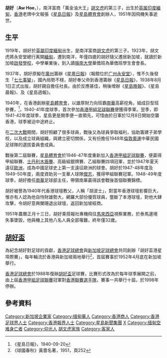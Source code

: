{{Infobox Person
|name          = 胡好
|birth_date    = 1919
|birth_place   = {{flag|British India}}緬甸
|occupation    = 企業家
}}
'''胡好'''（'''Aw Hoe'''，{{bd|1919年||1951年}}），南洋富商「萬金油大王」[[胡文虎|胡文虎]]的第三子，出生於[[英属印度|英属印度]][[緬甸|緬甸]]，[[香港|香港]]老牌中文報張《[[星島日報|星島日報]]》及[[星島體育會|星島體育會]]創辦人，1951年因飛機失事逝世。

==生平==
1919年，胡好於[[英屬印度|英屬印度]][[緬甸|緬甸]]出生，是南洋富商[[胡文虎|胡文虎]]的第三子。1923年，胡文虎將永安堂總行离開[[緬甸|緬甸]]，遷到南洋，年僅四歲的胡好隨父遷居新加坡，就讀於新加坡[[啟發學校|啟發學校]]，中學畢業後，到入讀[[岭南大学_(广州)|嶺南大學]]華僑班為華僑班學生會會長。

1937年，胡好原擬在[[廣州|廣州]]籌辦《[[星粵日報|星粵日報]]》（報館位於[[广州永安堂|广州永安堂]]），惟不久後發生「[[七七事變|七七事變]]」，國內局勢不穩，胡好奉父命到香港籌辦《[[星島日報|星島日報]]》，1938年8月1日正式出版，胡好親自擔任社長。由於反應甚佳，稍後增辦《[[星島晚報|星島晚報]]》、《星島晨報》、及《星島週報》。

1940年，在香港創辦[[星島體育會|星島體育會]]，以雄厚財力向班霸[[南華體育會|南華]]高薪挖角，組成巨型班參賽，<ref>《星島日報》，1940-09-20</ref>，1940-41年度球季，首次參加[[香港甲組足球聯賽|香港甲組足球聯賽]]便獲得季軍。翌季，即1941-42年度球季，星島更是開季便一直領先，可惜由於日軍於12月8日開始空襲香港，球季被迫中途終止。

在[[第二次世界大戰|二次大戰]]期間，胡好照顧了很多球員，戰後又為球員爭取福利，協助籌建子弟學校，以及成立球員組織，與建立密切關係，又有份擔任1948年[[倫敦奧運|倫敦奧運]]中華民國足球隊的選拔委員會成員。

戰後第二屆聯賽，[[星島體育會|星島體育會]]於1946-47年度重新加入[[香港甲組足球聯賽|香港甲組足球聯賽]]，便贏得甲組聯賽、[[士丹利木盾賽|士丹利木盾賽]]、高級組銀牌賽、乙組聯賽四項冠軍，並於1947年夏天遠征[[歐洲|歐洲]]，成為中國足球史上第一支遠征歐洲的球會。胡好於1947-48年度及1949-50年度，兩度資助另一支華人球隊[[傑志體育會|傑志]]，獲得甲組聯賽冠軍。1948-49年度球季，胡好擔任[[南華體育會|南華]]足球部主任，帶領南華贏得該會戰後首個聯賽錦標。

胡好被譽為1940年代香港球壇教父，人稱「胡波士」，對當年香港球壇影響巨大，惟亦有人認為他自恃財雄勢大，網羅大部份優質球員，壟斷了本港球壇，對他大肆攻擊，令胡好意興闌珊退出球壇，返回新加坡經商。

1951年農曆正月十三日，胡好乘搭報社專機飛往[[馬來西亞|馬來西亞]]視察業務，於泰馬邊境失事墜毀，他與機上其他八名人員全部罹難，終年僅32歲。

==[[胡好盃|胡好盃]]==
為紀念胡好對足球的貢獻，[[香港足球總會|香港足球總會]]與[[新加坡足球總會|新加坡足球總會]]共同創辦「胡好盃港星埠際賽」，每年輪流於香港與新加坡兩地舉行<ref>《球國春秋》黃嗇名著，1951，頁252</ref>，首屆賽事於1952年4月底在新加坡舉行。

[[香港足球總會|香港足球總會]]於1988年復辦[[胡好盃|胡好盃]]足球賽，比賽形式改為於每年球季展開之前，由上屆[[香港甲組足球聯賽|香港甲組足球聯賽]]冠軍對[[香港聯賽選手隊|香港聯賽選手隊]]，賽事一共舉行十屆，於1998年停辦。

==參考資料==
<div class="references-small">
<references />
</div>

{{DEFAULTSORT:H}}
[[Category:新加坡企業家|Category:新加坡企業家]]
[[Category:缅甸華人|Category:缅甸華人]]
[[Category:香港商人|Category:香港商人]]
[[Category:香港足球界人士|Category:香港足球界人士]]
[[Category:香港報界人士|Category:香港報界人士]]
[[Category:星島新聞集團|Category:星島新聞集團]]
[[Category:胡姓|X]]
[[Category:缅甸空难身亡者|Category:缅甸空难身亡者]]
[[Category:仰光人|Category:仰光人]]
[[Category:胡文虎家族|]]
[[Category:客家人|Category:客家人]]